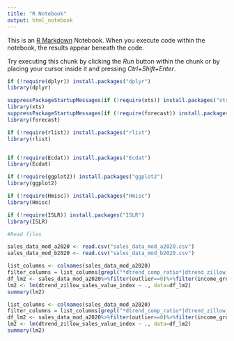 ---
title: "R Notebook"
output: html_notebook
---

This is an [R Markdown](http://rmarkdown.rstudio.com) Notebook. When you execute code within the notebook, the results appear beneath the code. 

Try executing this chunk by clicking the *Run* button within the chunk or by placing your cursor inside it and pressing *Ctrl+Shift+Enter*. 

```{r}
if (!require(dplyr)) install.packages("dplyr")
library(dplyr)

suppressPackageStartupMessages(if (!require(xts)) install.packages("xts"))
library(xts)
suppressPackageStartupMessages(if (!require(forecast)) install.packages("forecast") )
library(forecast)

if (!require(rlist)) install.packages("rlist")
library(rlist)


if (!require(Ecdat)) install.packages("Ecdat")
library(Ecdat)

if (!require(ggplot2)) install.packages("ggplot2")
library(ggplot2)

if (!require(Hmisc)) install.packages("Hmisc")
library(Hmisc)

if (!require(ISLR)) install.packages("ISLR")
library(ISLR)
```

```{r}
#Read files

sales_data_mod_a2020 <- read.csv("sales_data_mod_a2020.csv")
sales_data_mod_b2020 <- read.csv("sales_data_mod_b2020.csv")

```

```{r}
list_columns <- colnames(sales_data_mod_a2020)
filter_columns = list_columns[grepl("*dtrend_comp_ratio*|dtrend_zillow_sales_value_index|var_zip", list_columns)]
df_lm2 <- sales_data_mod_a2020%>%filter(outlier==0)%>%filter(income_group=="low")%>%select(filter_columns)
lm2 <- lm(dtrend_zillow_sales_value_index ~ ., data=df_lm2)
summary(lm2)

```
```{r}
list_columns <- colnames(sales_data_mod_a2020)
filter_columns = list_columns[grepl("*dtrend_comp_ratio*|dtrend_zillow_sales_value_index|var_zip", list_columns)]
df_lm2 <- sales_data_mod_a2020%>%filter(outlier==0)%>%filter(income_group=="low")%>%select(filter_columns)
lm2 <- lm(dtrend_zillow_sales_value_index ~ ., data=df_lm2)
summary(lm2)
```

